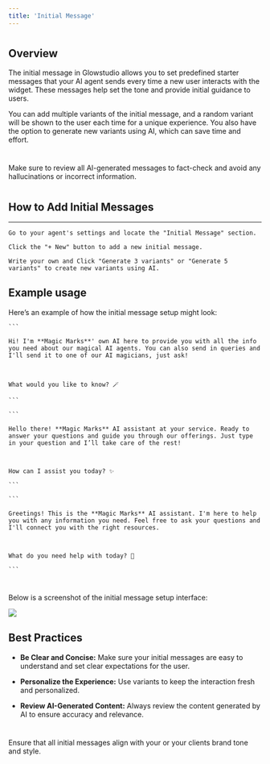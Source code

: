 ```yaml
---
title: 'Initial Message'
---
```



  #

## Overview 

  

The initial message in Glowstudio allows you to set predefined starter messages that your AI agent sends every time a new user interacts with the widget. These messages help set the tone and provide initial guidance to users. 

  

You can add multiple variants of the initial message, and a random variant will be shown to the user each time for a unique experience. You also have the option to generate new variants using AI, which can save time and effort. 

 # 

<Tip>Make sure to review all AI-generated messages to fact-check and avoid any hallucinations or incorrect information.</Tip> 

  #

## How to Add Initial Messages 

 --- 


<Steps> 

  <Step title="Step 1: Access Initial Message Section"> 

    Go to your agent's settings and locate the "Initial Message" section. 

  </Step> 

  <Step title="Step 2: Create New Message"> 

    Click the "+ New" button to add a new initial message. 

  </Step> 

  <Step title="Step 3: Generate Variants"> 

    Write your own and Click "Generate 3 variants" or "Generate 5 variants" to create new variants using AI. 

  </Step> 

</Steps> 

  

## Example usage

  

Here’s an example of how the initial message setup might look: 

  

<AccordionGroup> 

  <Accordion title="Variant 1"> 

    ``` 

    Hi! I'm **Magic Marks**' own AI here to provide you with all the info you need about our magical AI agents. You can also send in queries and I'll send it to one of our AI magicians, just ask! 

  

    What would you like to know? 🪄 

    ``` 

  </Accordion> 

  <Accordion title="Variant 2"> 

    ``` 

    Hello there! **Magic Marks** AI assistant at your service. Ready to answer your questions and guide you through our offerings. Just type in your question and I’ll take care of the rest! 

  

    How can I assist you today? ✨ 

    ``` 

  </Accordion> 

  <Accordion title="Variant 3"> 

    ``` 

    Greetings! This is the **Magic Marks** AI assistant. I'm here to help you with any information you need. Feel free to ask your questions and I'll connect you with the right resources. 

  

    What do you need help with today? 🌟 

    ``` 

  </Accordion> 

</AccordionGroup> 

  

#

  

<Info>Below is a screenshot of the initial message setup interface:</Info> 


<img class="rounded-md" src="https://i.imgur.com/agzRgIP.jpg
"></img>

 

## Best Practices 

  

- **Be Clear and Concise:** Make sure your initial messages are easy to understand and set clear expectations for the user. 

- **Personalize the Experience:** Use variants to keep the interaction fresh and personalized. 

- **Review AI-Generated Content:** Always review the content generated by AI to ensure accuracy and relevance. 

 # 

<Check>Ensure that all initial messages align with your or your clients brand tone and style.</Check> 

  

 